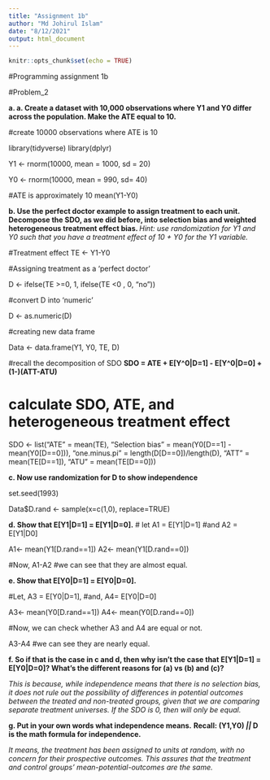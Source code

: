 ---
title: "Assignment 1b"
author: "Md Johirul Islam"
date: "8/12/2021"
output: html_document
---

```{r setup, include=FALSE}
knitr::opts_chunk$set(echo = TRUE)
```

#Programming assignment 1b

#Problem_2

**a. a.	Create a dataset with 10,000 observations where Y1 and Y0 differ across the population.  Make the ATE equal to 10.** 

#create 10000 observations where ATE is 10

library(tidyverse)
library(dplyr)

Y1 <- rnorm(10000, mean = 1000, sd = 20)

Y0 <- rnorm(10000, mean = 990, sd= 40)

#ATE is approximately 10
mean(Y1-Y0)


**b.	Use the perfect doctor example to assign treatment to each unit. Decompose the SDO, as we did before, into selection bias and weighted heterogeneous treatment effect bias. **
     *Hint: use randomization for Y1 and Y0 such that you have a treatment effect of 10 + Y0 for the Y1 variable.*

#Treatment effect
TE <- Y1-Y0

#Assigning treatment as a 'perfect doctor'

D <- ifelse(TE >=0, 1, ifelse(TE <0 , 0, "no"))

#convert D into 'numeric'

D <- as.numeric(D)

#creating new data frame

Data <- data.frame(Y1, Y0, TE, D)

#recall the decomposition of SDO
**SDO = ATE + E[Y^0|D=1] - E[Y^0|D=0] + (1-\pi)(ATT-ATU)**

# calculate SDO, ATE, and heterogeneous treatment effect
                            
                    
                    
SDO <- list("ATE" = mean(TE),
                         "Selection bias" = mean(Y0[D==1] - mean(Y0[D==0])),
                         "one.minus.pi" = length(D[D==0])/length(D),
                         "ATT" = mean(TE[D==1]),
                         "ATU" = mean(TE[D==0]))
                         
**c.	Now use randomization for D to show independence**

set.seed(1993)

Data$D.rand <- sample(x=c(1,0), replace=TRUE)

**d.	Show that E[Y1|D=1] = E[Y1|D=0].**
# let A1 = E[Y1|D=1]
#and A2 = E[Y1|D0]

A1<- mean(Y1[D.rand==1])
A2<- mean(Y1[D.rand==0])

#Now,
A1-A2     #we can see that they are almost equal.


**e.	Show that E[Y0|D=1] = E[Y0|D=0].**

#Let, A3 = E[Y0|D=1],
#and, A4= E[Y0|D=0]

A3<- mean(Y0[D.rand==1])
A4<- mean(Y0[D.rand==0])

#Now, we can check whether A3 and A4 are equal or not.

A3-A4     #we can see they are nearly equal.

**f.	So if that is the case in c and d, then why isn’t the case that E[Y1|D=1] = E[Y0|D=0]? What’s the different reasons for (a) vs (b) and (c)?**


*This is because, while independence means that there is no selection bias, it does not rule out the possibility of differences in potential outcomes between the treated and non-treated groups, given that we are comparing separate treatment universes. If the SDO is 0, then will only be equal.*


**g.	Put in your own words what independence means.** 
    **Recall: (Y1,Y0) _||_ D is the math formula for independence.**


*It means, the treatment has been assigned to units at random, with no concern for their prospective outcomes. This assures that the treatment and control groups' mean-potential-outcomes are the same.*

